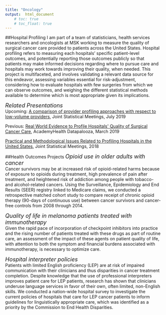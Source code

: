 ```yaml
---
title: "Oncology"
output:  html_document
    # toc: true
    # toc_float: true
---
```

<link rel="stylesheet" href="fonts/academicons.min.css"/>

##Hospital Profiling
I am part of a team of statisticians, health services researchers and oncologists at MSK working to measure the quality of surgical cancer care provided to patients across the United States. Hospital profiling refers to measuring each hospitals' specific patient-level outcomes, and potentially reporting those outcomes publicly so that patients may make informed decisions regarding where to pursue care and hospitals may work towards improving their quality, when needed. This project is multifaceted, and involves validating a relevant data source for this endeavor, assessing variables essential for risk-adjustment, considering how to evaluate hospitals with few surgeries from which we can observe outcomes, and weighing the different statistical methods available to determine which is most appropriate given its implications.  

<font size="4"><i> Related Presentations </font></i>  
Upcoming: [A comparison of provider profiling approaches with respect to low-volume providers](https://ww2.amstat.org/meetings/jsm/2019/onlineprogram/AbstractDetails.cfm?abstractid=306713), Joint Statistical Meetings, July 2019

Previous: 
[Real World Evidence to Profile Hospitals\' Quality of Surgical Cancer Care](https://academyhealth.confex.com/academyhealth/2019hdp/meetingapp.cgi/Session/19968), AcademyHealth Datapalooza, March 2019   

[Practical and Methodological Issues Related to Profiling Hospitals in the United States](https://ww2.amstat.org/meetings/jsm/2018/onlineprogram/ActivityDetails.cfm?SessionID=215548), Joint Statistical Meetings, 2018   

##Health Outcomes Projects
<font size="4"><i>Opioid use in older adults with cancer  </font></i>  
Cancer survivors may be at increased risk of opioid-related harms because of exposure to opioids during treatment, high prevalence of pain after treatment, and heightened risk of addiction among people with tobacco- and alcohol-related cancers. Using the Surveillance, Epidemiology and End Results (SEER) registry linked to Medicare claims, we conducted a retrospective matched cohort study to compare receipt of chronic opioid therapy (90-days of continuous use) between cancer survivors and cancer-free controls from 2008 through 2014.  

<font size="4"><i>Quality of life in melanoma patients treated with immunotherapy </font></i>   
Given the rapid pace of incorporation of checkpoint inhibitors into practice and the rising number of patients treated with these drugs as part of routine care, an assessment of the impact of these agents on patient quality of life, with attention to both the symptom and financial burdens associated with immunotherapy, is necessary to optimize care. 

<font size="4"><i>Hospital interpreter policies  </font></i>  
Patients with limited English proficiency (LEP) are at risk of impaired communication with their clinicians and thus disparities in cancer treatment completion. Despite knowledge that the use of professional interpreters improves patient care for LEP patients, research has shown that clinicians underuse language services in favor of their own, often limited, non-English skills. We conducted a nation-wide hospital survey to investigate the current policies of hospitals that care for LEP cancer patients to inform guidelines for linguistically appropriate care, which was identified as a priority by the Commission to End Health Disparities.
<br>

<!-- * The prevalence of potentially modifiable functional deficits and the subsequent use of occupational and physical therapy by older adults with cancer -->